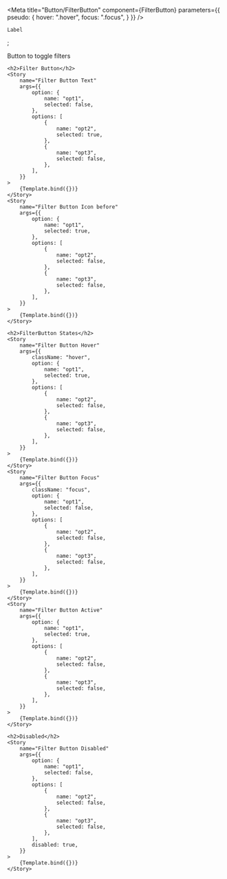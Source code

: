

<Meta
    title="Button/FilterButton"
    component={FilterButton}
    parameters={{
        pseudo: {
            hover: ".hover",
            focus: ".focus",
        }
    }}
/>

    Label
</FilterButton>;

<Canvas columns={1}  withSource="open" withToolbar >
    <Title>Filter Button</Title>
    <Subtitle>Button to toggle filters</Subtitle>
    
    <h2>Filter Button</h2>
    <Story
        name="Filter Button Text"
        args={{
            option: {
                name: "opt1",
                selected: false,
            },
            options: [
                {
                    name: "opt2",
                    selected: true,
                },  
                {
                    name: "opt3",
                    selected: false,
                },  
            ],
        }}
    >
        {Template.bind({})}
    </Story>
    <Story
        name="Filter Button Icon before"
        args={{
            option: {
                name: "opt1",
                selected: true,
            },
            options: [
                {
                    name: "opt2",
                    selected: false,
                },  
                {
                    name: "opt3",
                    selected: false,
                },  
            ],
        }}
    >
        {Template.bind({})}
    </Story>
    
    <h2>FilterButton States</h2>
    <Story
        name="Filter Button Hover"
        args={{
            className: "hover",
            option: {
                name: "opt1",
                selected: true,
            },
            options: [
                {
                    name: "opt2",
                    selected: false,
                },  
                {
                    name: "opt3",
                    selected: false,
                },  
            ],
        }}
    >
        {Template.bind({})}
    </Story>
    <Story
        name="Filter Button Focus"
        args={{
            className: "focus",
            option: {
                name: "opt1",
                selected: false,
            },
            options: [
                {
                    name: "opt2",
                    selected: false,
                },  
                {
                    name: "opt3",
                    selected: false,
                },  
            ],
        }}
    >
        {Template.bind({})}
    </Story>
    <Story
        name="Filter Button Active"
        args={{
            option: {
                name: "opt1",
                selected: true,
            },
            options: [
                {
                    name: "opt2",
                    selected: false,
                },  
                {
                    name: "opt3",
                    selected: false,
                },  
            ],
        }}
    >
        {Template.bind({})}
    </Story>
    
    <h2>Disabled</h2>
    <Story
        name="Filter Button Disabled"
        args={{
            option: {
                name: "opt1",
                selected: false,
            },
            options: [
                {
                    name: "opt2",
                    selected: false,
                },  
                {
                    name: "opt3",
                    selected: false,
                },  
            ],
            disabled: true,
        }}
    >
        {Template.bind({})}
    </Story>
</Canvas>
